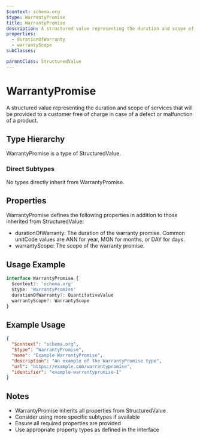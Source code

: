 ```yaml
---
$context: schema.org
$type: WarrantyPromise
title: WarrantyPromise
description: A structured value representing the duration and scope of services that will be provided to a customer free of charge in case of a defect or malfunction of a product.
properties:
  - durationOfWarranty
  - warrantyScope
subClasses:

parentClass: StructuredValue
---
```


# WarrantyPromise

A structured value representing the duration and scope of services that will be provided to a customer free of charge in case of a defect or malfunction of a product.

## Type Hierarchy

WarrantyPromise is a type of StructuredValue.

### Direct Subtypes

No types directly inherit from WarrantyPromise.

## Properties

WarrantyPromise defines the following properties in addition to those inherited from StructuredValue:

- durationOfWarranty: The duration of the warranty promise. Common unitCode values are ANN for year, MON for months, or DAY for days.
- warrantyScope: The scope of the warranty promise.

## Usage Example

```typescript
interface WarrantyPromise {
  $context?: 'schema.org'
  $type: 'WarrantyPromise'
  durationOfWarranty?: QuantitativeValue
  warrantyScope?: WarrantyScope
}
```

## Example Usage

```json
{
  "$context": "schema.org",
  "$type": "WarrantyPromise",
  "name": "Example WarrantyPromise",
  "description": "An example of the WarrantyPromise type",
  "url": "https://example.com/warrantypromise",
  "identifier": "example-warrantypromise-1"
}
```

## Notes

- WarrantyPromise inherits all properties from StructuredValue
- Consider using more specific subtypes if available
- Ensure all required properties are provided
- Use appropriate property types as defined in the interface
